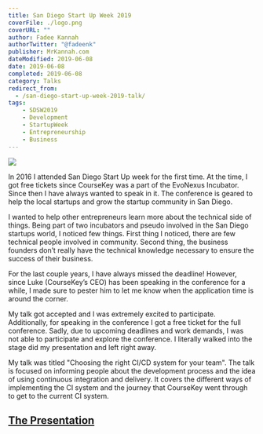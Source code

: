 ---
title: San Diego Start Up Week 2019
coverFile: ./logo.png
coverURL: ""
author: Fadee Kannah
authorTwitter: "@fadeenk"
publisher: MrKannah.com
dateModified: 2019-06-08
date: 2019-06-08
completed: 2019-06-08
category: Talks
redirect_from:
  - /san-diego-start-up-week-2019-talk/
tags:
    - SDSW2019
    - Development
    - StartupWeek
    - Entrepreneurship
    - Business
---


![](./cover.png)

In 2016 I attended San Diego Start Up week for the first time. At the time, I got free tickets since CourseKey was a part of the EvoNexus Incubator. Since then I have always wanted to speak in it. The conference is geared to help the local startups and grow the startup community in San Diego.

I wanted to help other entrepreneurs learn more about the technical side of things. Being part of two incubators and pseudo involved in the San Diego startups world, I noticed few things. First thing I noticed, there are few technical people involved in community. Second thing, the business founders don’t really have the technical knowledge necessary to ensure the success of their business.

For the last couple years, I have always missed the deadline! However, since Luke (CourseKey’s CEO) has been speaking in the conference for a while, I made sure to pester him to let me know when the application time is around the corner.

My talk got accepted and I was extremely excited to participate. Additionally, for speaking in the conference I got a free ticket for the full conference. Sadly, due to upcoming deadlines and work demands, I was not able to participate and explore the conference. I literally walked into the stage did my presentation and left right away.

My talk was titled "Choosing the right CI/CD system for your team". The talk is focused on informing people about the development process and the idea of using continuous integration and delivery. It covers the different ways of implementing the CI system and the journey that CourseKey went through to get to the current CI system.

## [The Presentation](https://whova.com/embedded/session/sdsw_201905/629000/)

<PDFViewer url={presentation} />
